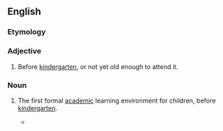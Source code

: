 ==English==

===Etymology===
{{prefix|pre|kindergarten|lang=en}}

===Adjective===
{{en-adj|-}}

# Before [[kindergarten]], or not yet old enough to attend it.

===Noun===
{{en-noun}}

# {{context|US|lang=en}} The first formal [[academic]] learning environment for children, before [[kindergarten]].
#*{{quote-news|year=2008|date=June 6|author=Jennifer Medina|title=Parents Find Frustration With Process at Schools|work=New York Times|url=http://www.nytimes.com/2008/06/06/education/06schools.html
|passage=This year, Schools Chancellor Joel I. Klein has streamlined and centralized the dizzying array of admission procedures for the city’s '''prekindergartens''' and middle schools. }}